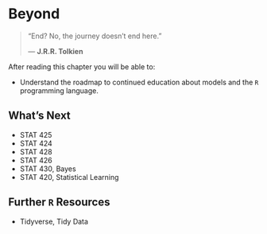 # Beyond

> "End? No, the journey doesn't end here."
>
> --- **J.R.R. Tolkien**

After reading this chapter you will be able to:

- Understand the roadmap to continued education about models and the `R` programming language.

## What's Next

- STAT 425
- STAT 424
- STAT 428
- STAT 426
- STAT 430, Bayes
- STAT 420, Statistical Learning

## Further `R` Resources

- Tidyverse, Tidy Data
